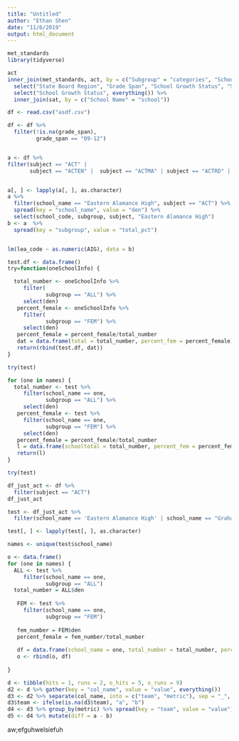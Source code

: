 ```yaml
---
title: "Untitled"
author: "Ethan Shen"
date: "11/6/2019"
output: html_document
---
```


```r
met_standards
library(tidyverse)
```

```r
act
inner_join(met_standards, act, by = c("Subgroup" = "categories", "School Code" = "schoolCode", "School Name" = "school", "District Name" = "district", "Grade Span" = "grades")) %>%
  select("State Board Region", "Grade Span", "School Growth Status", "School Growth Index Score", "benchmarkPercent", "Subgroup", "School Name") %>%
  select("School Growth Status", everything()) %>%
  inner_join(sat, by = c("School Name" = "school"))
```

```r
df <- read.csv("asdf.csv")

df <- df %>%
  filter(!is.na(grade_span),
         grade_span == "09-12") 


a <- df %>%
filter(subject == "ACT" |  
       subject == "ACTEN" |  subject == "ACTMA" | subject == "ACTRD" | subject == "ACTSC" |  subject == "ACTWR") 


a[, ] <- lapply(a[, ], as.character)
a %>%
  filter(school_name == "Eastern Alamance High", subject == "ACT") %>%
  spread(key = "school_name", value = "den") %>%
  select(school_code, subgroup, subject, "Eastern Alamance High")
b <- a  %>%
  spread(key = "subgroup", value = "total_pct") 


lm(lea_code ~ as.numeric(AIG), data = b)

test.df <- data.frame()
try=function(oneSchoolInfo) {

  total_number <- oneSchoolInfo %>%
     filter(
            subgroup == "ALL") %>%
     select(den)
   percent_female <- oneSchoolInfo %>%
     filter(
            subgroup == "FEM") %>%
     select(den)
   percent_female = percent_female/total_number
   dat = data.frame(total = total_number, percent_fem = percent_female)
   return(rbind(test.df, dat))
}

try(test)
```
```r
for (one in names) {
  total_number <- test %>%
     filter(school_name == one,
            subgroup == "ALL") %>%
     select(den)
   percent_female <- test %>%
     filter(school_name == one,
            subgroup == "FEM") %>%
     select(den)
   percent_female = percent_female/total_number
   l = data.frame(schooltotal = total_number, percent_fem = percent_female)
   return(l)
}

try(test)

df_just_act <- df %>%
  filter(subject == "ACT")
df_just_act

test <- df_just_act %>%
  filter(school_name == 'Eastern Alamance High' | school_name == "Graham High")

test[, ] <- lapply(test[, ], as.character)

names <- unique(test$school_name)  

o <- data.frame()
for (one in names) {
  ALL <- test %>%
     filter(school_name == one,
            subgroup == "ALL") 
  total_number = ALL$den
  
   FEM <- test %>%
     filter(school_name == one,
            subgroup == "FEM")
   
   fem_number = FEM$den
   percent_female = fem_number/total_number
   
   df = data.frame(school_name = one, total_number = total_number, percent_female = percent_female)
   o <- rbind(o, df)
  
}
```


```r
d <- tibble(hits = 1, runs = 2, o_hits = 5, o_runs = 9)
d2 <- d %>% gather(key = "col_name", value = "value", everything())
d3 <- d2 %>% separate(col_name, into = c("team", "metric"), sep = "_", fill = "left")
d3$team <- ifelse(is.na(d3$team), "a", "b")
d4 <- d3 %>% group_by(metric) %>% spread(key = "team", value = "value")
d5 <- d4 %>% mutate(diff = a - b)
```



aw;efguhwelsiefuh
